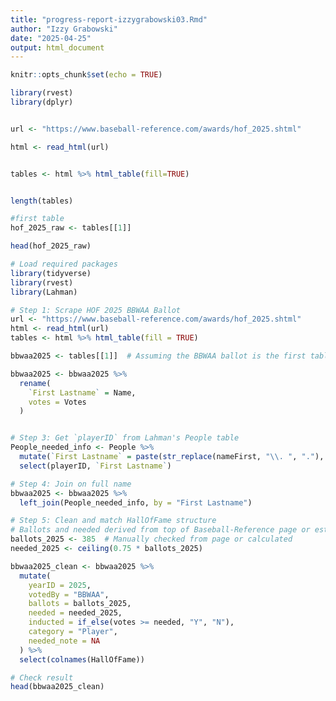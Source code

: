 ```yaml
---
title: "progress-report-izzygrabowski03.Rmd"
author: "Izzy Grabowski"
date: "2025-04-25"
output: html_document
---
```


```r
knitr::opts_chunk$set(echo = TRUE)
```

```r
library(rvest)
library(dplyr)


url <- "https://www.baseball-reference.com/awards/hof_2025.shtml"

html <- read_html(url)


tables <- html %>% html_table(fill=TRUE)


length(tables)

#first table
hof_2025_raw <- tables[[1]]

head(hof_2025_raw)


```

```r



# Load required packages
library(tidyverse)
library(rvest)
library(Lahman)

# Step 1: Scrape HOF 2025 BBWAA Ballot
url <- "https://www.baseball-reference.com/awards/hof_2025.shtml"
html <- read_html(url)
tables <- html %>% html_table(fill = TRUE)

bbwaa2025 <- tables[[1]]  # Assuming the BBWAA ballot is the first table

bbwaa2025 <- bbwaa2025 %>%
  rename(
    `First Lastname` = Name,
    votes = Votes
  )


# Step 3: Get `playerID` from Lahman's People table
People_needed_info <- People %>%
  mutate(`First Lastname` = paste(str_replace(nameFirst, "\\. ", "."), nameLast)) %>%
  select(playerID, `First Lastname`)

# Step 4: Join on full name
bbwaa2025 <- bbwaa2025 %>%
  left_join(People_needed_info, by = "First Lastname")

# Step 5: Clean and match HallOfFame structure
# Ballots and needed derived from top of Baseball-Reference page or estimated
ballots_2025 <- 385  # Manually checked from page or calculated
needed_2025 <- ceiling(0.75 * ballots_2025)

bbwaa2025_clean <- bbwaa2025 %>%
  mutate(
    yearID = 2025,
    votedBy = "BBWAA",
    ballots = ballots_2025,
    needed = needed_2025,
    inducted = if_else(votes >= needed, "Y", "N"),
    category = "Player",
    needed_note = NA
  ) %>%
  select(colnames(HallOfFame))

# Check result
head(bbwaa2025_clean)


```
















